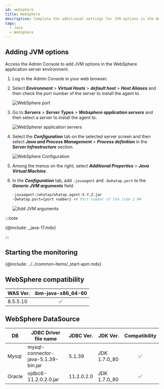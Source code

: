 ```yaml
---
id: websphere
title: WebSphere
description: Complete the additional settings for JVM options in the WebSphere application server environment.
tags:
  - Java
  - WebSphere
---
```


## Adding JVM options

Access the Admin Console to add JVM options in the WebSphere application server environment.

1.  Log in the Admin Console in your web browser.

2.  Select **_Environment_** > **_Virtual Hosts_** > **_default host_** > **_Host Aliases_** and then check the port number of the server to install the agent to.

    ![WebSphere port](https://img.whatap.io/media/agent_java/install/330.png)

3.  Go to **_Servers_** > **_Server Types_** > **_Websphere application servers_** and then select a server to install the agent to.

    ![WebSpherer application servers](https://img.whatap.io/media/agent_java/install/300.png)

4.  Select the **_Configuration_** tab on the selected server screen and then select **_Java and Process Management_** > **_Process definition_** in the **_Server Infrastructure_** section.

    ![WebSphere Configuration](https://img.whatap.io/media/agent_java/install/310.png)

5.  Among the menus on the right, select **_Additional Properties_** > **_Java Virtual Machine_**.

6.  In the **_Configuration_** tab, add `-javaagent` and `-Dwhatap.port` to the **_Generic JVM arguments_** field.

    ```bash
    -javaagent:/whatap/whatap.agent-X.Y.Z.jar 
    -Dwhatap.port={port number} ## Port number of the item 2 ##
    ```

    ![Add JVM arguments](https://img.whatap.io/media/agent_java/install/340.png)

:::note

{@include: _java-17.mdx} 

:::

## Starting the monitoring

{@include: ../../common-items/_start-apm.mdx}  

## WebSphere compatibility

| WAS Ver. |        ibm-java-x86_64-60       |
| -------- | :-----------------------------: |
| 8.5.5.10 | <span class='emoji-ok'>✅</span> |

## WebSphere DataSource

| DB     | JDBC Driver file name               | JDBC Ver.  | JDK Ver.     |          Compatibility          |
| ------ | ----------------------------------- | ---------- | ------------ | :-----------------------------: |
| Mysql  | mysql-connector-java-5.1.39-bin.jar | 5.1.39     | JDK 1.7.0_80 | <span class='emoji-ok'>✅</span> |
| Oracle | ojdbc6-11.2.0.2.0.jar               | 11.2.0.2.0 | JDK 1.7.0_80 | <span class='emoji-ok'>✅</span> |
